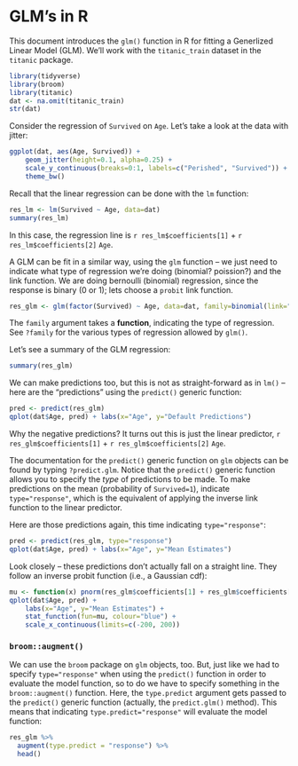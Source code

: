 # GLM's in R

This document introduces the `glm()` function in R for fitting a Generlized Linear Model (GLM). We'll work with the `titanic_train` dataset in the `titanic` package.

```r
library(tidyverse)
library(broom)
library(titanic)
dat <- na.omit(titanic_train)
str(dat)
```


Consider the regression of `Survived` on `Age`. Let's take a look at the data with jitter:

```r
ggplot(dat, aes(Age, Survived)) +
    geom_jitter(height=0.1, alpha=0.25) +
    scale_y_continuous(breaks=0:1, labels=c("Perished", "Survived")) +
    theme_bw()
```

Recall that the linear regression can be done with the `lm` function:

```r
res_lm <- lm(Survived ~ Age, data=dat)
summary(res_lm)
```

In this case, the regression line is ```r res_lm$coefficients[1]``` + ```r res_lm$coefficients[2]``` `Age`.

A GLM can be fit in a similar way, using the `glm` function -- we just need to indicate what type of regression we're doing (binomial? poission?) and the link function. We are doing bernoulli (binomial) regression, since the response is binary (0 or 1); lets choose a `probit` link function.

```r
res_glm <- glm(factor(Survived) ~ Age, data=dat, family=binomial(link="probit"))
```

The `family` argument takes a __function__, indicating the type of regression. See `?family` for the various types of regression allowed by `glm()`. 

Let's see a summary of the GLM regression:

```r
summary(res_glm)
```

We can make predictions too, but this is not as straight-forward as in `lm()` -- here are the "predictions" using the `predict()` generic function:

```r
pred <- predict(res_glm)
qplot(dat$Age, pred) + labs(x="Age", y="Default Predictions")
```

Why the negative predictions? It turns out this is just the linear predictor, ```r res_glm$coefficients[1]``` + ```r res_glm$coefficients[2]``` `Age`.

The documentation for the `predict()` generic function on `glm` objects can be found by typing `?predict.glm`. Notice that the `predict()` generic function allows you to specify the *type* of predictions to be made. To make predictions on the mean (probability of `Survived=1`), indicate `type="response"`, which is the equivalent of applying the inverse link function to the linear predictor.

Here are those predictions again, this time indicating `type="response"`:

```r
pred <- predict(res_glm, type="response")
qplot(dat$Age, pred) + labs(x="Age", y="Mean Estimates")
```

Look closely -- these predictions don't actually fall on a straight line. They follow an inverse probit function (i.e., a Gaussian cdf):

```r
mu <- function(x) pnorm(res_glm$coefficients[1] + res_glm$coefficients[2] * x)
qplot(dat$Age, pred) + 
    labs(x="Age", y="Mean Estimates") +
    stat_function(fun=mu, colour="blue") +
    scale_x_continuous(limits=c(-200, 200))
```

### `broom::augment()`

We can use the `broom` package on `glm` objects, too. But, just like we had to specify `type="response"` when using the `predict()` function in order to evaluate the model function, so to do we have to specify something in the `broom::augment()` function. Here, the `type.predict` argument gets passed to the `predict()` generic function (actually, the `predict.glm()` method). This means that indicating `type.predict="response"` will evaluate the model function:

```r
res_glm %>% 
  augment(type.predict = "response") %>% 
  head()
```

